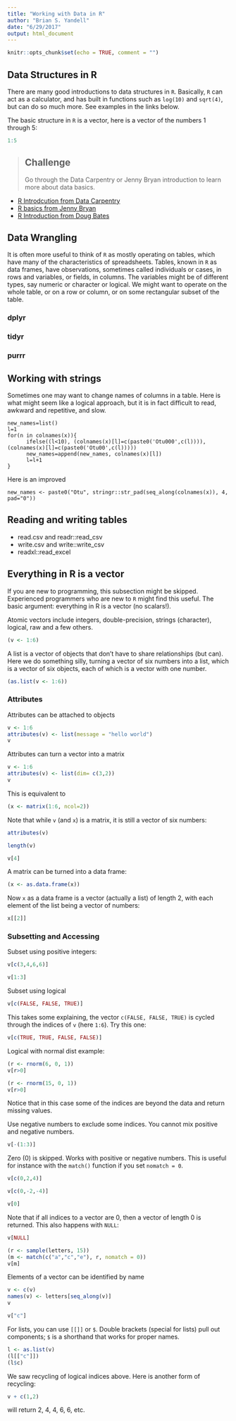 ```yaml
---
title: "Working with Data in R"
author: "Brian S. Yandell"
date: "6/29/2017"
output: html_document
---
```


```r
knitr::opts_chunk$set(echo = TRUE, comment = "")
```

## Data Structures in R

There are many good introductions to data structures in `R`.
Basically, `R` can act as a calculator, and has built in functions such as `log(10)` and `sqrt(4)`,
but can do so much more. See examples in the links below.

The basic structure in `R` is a vector, here is a vector of the numbers 1 through 5:

```r
1:5
```

> ## Challenge
>
> Go through the Data Carpentry or Jenny Bryan introduction to learn more about data basics.

- [R Introdcution from Data Carpentry](http://kbroman.org/datacarpentry_R_2017-01-10/01-intro-to-R.html)
- [R basics from Jenny Bryan](http://stat545.com/block002_hello-r-workspace-wd-project.html)
- [R Introduction from Doug Bates](https://github.com/dmbates/stat692/blob/master/Intro.Rmd)

## Data Wrangling

It is often more useful to think of `R` as mostly operating on tables, which have many of the characteristics of spreadsheets. Tables, known in `R` as data frames, have observations, sometimes called individuals or cases, in rows and variables, or fields, in columns. The variables might be of different types, say numeric or character or logical. We might want to operate on the whole table, or on a row or column, or on some rectangular subset of the table.


### dplyr

### tidyr

### purrr

## Working with strings

Sometimes one may want to change names of columns in a table. Here is what might seem like a logical approach, but it is in fact difficult to read, awkward and repetitive, and slow.

```
new_names=list()
l=1
for(n in colnames(x)){
      ifelse((l<10), (colnames(x)[l]=c(paste0('Otu000',c(l)))), (colnames(x)[l]=c(paste0('Otu00',c(l))))) 
      new_names=append(new_names, colnames(x)[l])
      l=l+1
}
```

Here is an improved 
```
new_names <- paste0("Otu", stringr::str_pad(seq_along(colnames(x)), 4, pad="0"))
```

## Reading and writing tables

- read.csv and readr::read_csv
- write.csv and write::write_csv
- readxl::read_excel

## Everything in R is a vector

If you are new to programming, this subsection might be skipped. Experienced programmers who are new to `R` might find this useful. The basic argument: everything in R is a vector (no scalars!).

Atomic vectors include integers, double-precision, strings (character), logical, raw and a few others. 

```r
(v <- 1:6)
```

A list is a vector of objects that don’t have to share relationships (but can).
Here we do something silly, turning a vector of six numbers into a list, which is a vector of six objects, each of which is a vector with one number.


```r
(as.list(v <- 1:6))
```

### Attributes

Attributes can be attached to objects

```r
v <- 1:6
attributes(v) <- list(message = "hello world")
v
```

Attributes can turn a vector into a matrix

```r
v <- 1:6
attributes(v) <- list(dim= c(3,2))
v
```

This is equivalent to

```r
(x <- matrix(1:6, ncol=2))
```

Note that while `v` (and `x`) is a matrix, it is still a vector of six numbers:

```r
attributes(v)
```

```r
length(v)
```

```r
v[4]
```

A matrix can be turned into a data frame:

```r
(x <- as.data.frame(x))
```

Now `x` as a data frame is a vector (actually a list) of length 2, with each element of the list being a vector of numbers:

```r
x[[2]]
```

### Subsetting and Accessing

Subset using positive integers:

```r
v[c(3,4,6,6)]
```

```r
v[1:3]
```

Subset using logical

```r
v[c(FALSE, FALSE, TRUE)]
```

This takes some explaining, the vector `c(FALSE, FALSE, TRUE)` is cycled through the indices of `v` (here `1:6`). Try this one:

```r
v[c(TRUE, TRUE, FALSE, FALSE)]
```

Logical with normal dist example:

```r
(r <- rnorm(6, 0, 1))
v[r>0]
```

```r
(r <- rnorm(15, 0, 1))
v[r>0]
```

Notice that in this case some of the indices are beyond the data and return missing values.

Use negative numbers to exclude some indices. You cannot mix positive and negative numbers.

```r
v[-(1:3)]
```

Zero (0) is skipped. Works with positive or negative numbers. This is useful for instance with the `match()` function if you set `nomatch = 0`.

```r
v[c(0,2,4)]
```


```r
v[c(0,-2,-4)]
```

```r
v[0]
```

Note that if all indices to a vector are 0, then a vector of length 0 is returned. This also happens with `NULL`:

```r
v[NULL]
```


```r
(r <- sample(letters, 15))
(m <- match(c("a","c","e"), r, nomatch = 0))
v[m]
```

Elements of a vector can be identified by name

```r
v <- c(v)
names(v) <- letters[seq_along(v)]
v
```

```r
v["c"]
```

For lists, you can use `[[]]` or `$`. Double brackets (special for lists) pull out components; `$` is a shorthand that works for proper names.

```r
l <- as.list(v)
(l[["c"]])
(l$c)
```

We saw recycling of logical indices above. Here is another form of recycling:


```r
v + c(1,2)
```

will return 2, 4, 4, 6, 6, etc.



